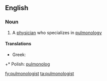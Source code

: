 ==English==

===Noun===
{{en-noun}}

# A [[physician]] who specializes in [[pulmonology]]

====Translations====
{{trans-top|a physician who specializes in pulmonology}}
* Greek: {{t|el|πνευμονολόγος|g=m|tr=pnefmonológos|sc=Grek}}
{{trans-mid}}
+* Polish: [[pulmonolog]] {{m|f}}
{{trans-bottom}}

[[fy:pulmonologist]]
[[ta:pulmonologist]]